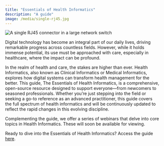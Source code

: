 ```yaml
---
title: "Essentials of Health Informatics"
description: "A guide"
image: /media/single-rj45.jpg
---
```



![](/media/single-rj45.jpg){alt="A single RJ45 connector in a large network switch"}

Digital technology has become an integral part of our daily lives, driving remarkable progress across countless fields. However, while it holds immense potential, its use must be approached with care, especially in healthcare, where the impact can be profound.

In the realm of health and care, the stakes are higher than ever. Health Informatics, also known as Clinical Informatics or Medical Informatics, explores how digital systems can transform health management for the better. This guide, The Essentials of Health Informatics, is a comprehensive, open-source resource designed to support everyone—from newcomers to seasoned professionals. Whether you're just stepping into the field or seeking a go-to reference as an advanced practitioner, this guide covers the full spectrum of health informatics and will be continuously updated to reflect the rapid changes in this evolving discipline.

Complementing the guide, we offer a series of webinars that delve into core topics in Health Informatics. These will soon be available for viewing.

Ready to dive into the Essentials of Health Informatics? Access the guide [here](/chapters/index.qmd).